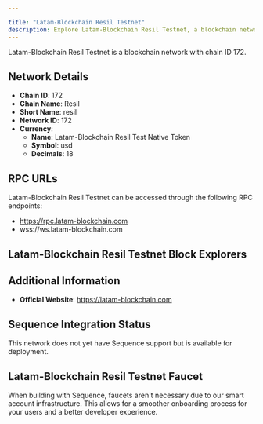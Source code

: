 ```yaml
---

title: "Latam-Blockchain Resil Testnet"
description: Explore Latam-Blockchain Resil Testnet, a blockchain network with chain ID 172. Learn about its native currency, Latam-Blockchain Resil Test Native Token, and how to interact with the network.
---
```




Latam-Blockchain Resil Testnet is a blockchain network with chain ID 172.

## Network Details

- **Chain ID**: 172
- **Chain Name**: Resil
- **Short Name**: resil
- **Network ID**: 172
- **Currency**: 
  - **Name**: Latam-Blockchain Resil Test Native Token
  - **Symbol**: usd
  - **Decimals**: 18

## RPC URLs

Latam-Blockchain Resil Testnet can be accessed through the following RPC endpoints:

- https://rpc.latam-blockchain.com
- wss://ws.latam-blockchain.com

## Latam-Blockchain Resil Testnet Block Explorers



## Additional Information

- **Official Website**: https://latam-blockchain.com

## Sequence Integration Status

This network does not yet have Sequence support but is available for deployment.

## Latam-Blockchain Resil Testnet Faucet

When building with Sequence, faucets aren't necessary due to our smart account infrastructure. This allows for a smoother onboarding process for your users and a better developer experience.
